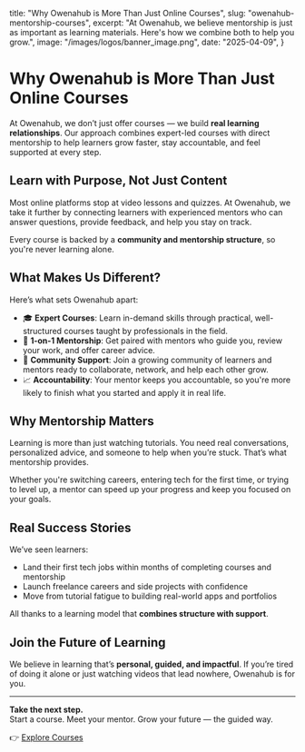   title: "Why Owenahub is More Than Just Online Courses",
  slug: "owenahub-mentorship-courses",
  excerpt: "At Owenahub, we believe mentorship is just as important as learning materials. Here's how we combine both to help you grow.",
  image: "/images/logos/banner_image.png",
  date: "2025-04-09",
}

# Why Owenahub is More Than Just Online Courses

At Owenahub, we don’t just offer courses — we build **real learning relationships**. Our approach combines expert-led courses with direct mentorship to help learners grow faster, stay accountable, and feel supported at every step.

## Learn with Purpose, Not Just Content

Most online platforms stop at video lessons and quizzes. At Owenahub, we take it further by connecting learners with experienced mentors who can answer questions, provide feedback, and help you stay on track.

Every course is backed by a **community and mentorship structure**, so you're never learning alone.

## What Makes Us Different?

Here’s what sets Owenahub apart:

- 🎓 **Expert Courses**: Learn in-demand skills through practical, well-structured courses taught by professionals in the field.
- 🤝 **1-on-1 Mentorship**: Get paired with mentors who guide you, review your work, and offer career advice.
- 💬 **Community Support**: Join a growing community of learners and mentors ready to collaborate, network, and help each other grow.
- 📈 **Accountability**: Your mentor keeps you accountable, so you're more likely to finish what you started and apply it in real life.

## Why Mentorship Matters

Learning is more than just watching tutorials. You need real conversations, personalized advice, and someone to help when you’re stuck. That’s what mentorship provides.

Whether you're switching careers, entering tech for the first time, or trying to level up, a mentor can speed up your progress and keep you focused on your goals.

## Real Success Stories

We’ve seen learners:

- Land their first tech jobs within months of completing courses and mentorship
- Launch freelance careers and side projects with confidence
- Move from tutorial fatigue to building real-world apps and portfolios

All thanks to a learning model that **combines structure with support**.

## Join the Future of Learning

We believe in learning that’s **personal, guided, and impactful**. If you’re tired of doing it alone or just watching videos that lead nowhere, Owenahub is for you.

---

**Take the next step.**  
Start a course. Meet your mentor. Grow your future — the guided way.

👉 [Explore Courses](/courses)
